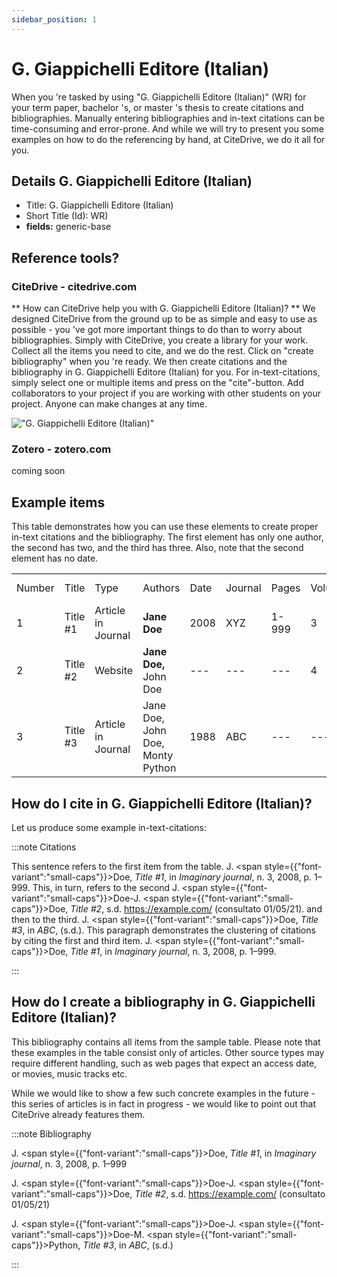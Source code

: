 ```yaml
---
sidebar_position: 1
---
```


# G. Giappichelli Editore (Italian)

When you 're tasked by using "G. Giappichelli Editore (Italian)" (WR) for your term paper, bachelor 's, or master 's thesis to create citations and bibliographies.
Manually entering bibliographies and in-text citations can be time-consuming and error-prone. And while we will try to present you some examples on how to do the referencing by hand, at CiteDrive, we do it all for you.

## Details  G. Giappichelli Editore (Italian)
* Title: G. Giappichelli Editore (Italian)
* Short Title (Id): WR)
* **fields:** generic-base

## Reference tools?
### CiteDrive - citedrive.com
** How can CiteDrive help you with G. Giappichelli Editore (Italian)? **
We designed CiteDrive from the ground up to be as simple and easy to use as possible - you 've got more important things to do than to worry about bibliographies. Simply with CiteDrive, you create a library for your work. Collect all the items you need to cite, and we do the rest. Click on "create bibliography" when you 're ready. We then create citations and the bibliography in G. Giappichelli Editore (Italian) for you. For in-text-citations, simply select one or multiple items and press on the "cite"-button. Add collaborators to your project if you are working with other students on your project. Anyone can make changes at any time.


!["G. Giappichelli Editore (Italian)"](images/g-giappichelli-editore-italian.svg "Choose G. Giappichelli Editore (Italian) in the CiteDrive App")

### Zotero - zotero.com

coming soon

## Example items

This table demonstrates how you can use these elements to create proper in-text citations and the bibliography. The first element has only one author, the second has two, and the third has three. Also, note that the second element has no date.


<table>
  <tr>
   <td>Number
   </td>
   <td>Title
   </td>
   <td>Type
   </td>
   <td>Authors
   </td>
   <td>Date
   </td>
   <td>Journal
   </td>
   <td>Pages
   </td>
   <td>Volume
   </td>
   <td>Issue
   </td>
   <td>Access Date
   </td>
  </tr>
  <tr>
   <td>1
   </td>
   <td>Title #1
   </td>
   <td>Article in Journal
   </td>
   <td><strong>Jane Doe</strong>
   </td>
   <td>2008
   </td>
   <td>XYZ
   </td>
   <td>1-999
   </td>
   <td>3
   </td>
   <td>2
   </td>
   <td>--
   </td>
  </tr>
  <tr>
   <td>
2
   </td>
   <td>Title #2
   </td>
   <td>Website
   </td>
   <td><strong>Jane Doe, </strong>John Doe
   </td>
   <td>---
   </td>
   <td>---
   </td>
   <td>---
   </td>
   <td>4
   </td>
   <td>---
   </td>
   <td>2020-05-01
   </td>
  </tr>
  <tr>
   <td>3
   </td>
   <td>Title #3
   </td>
   <td>Article in Journal
   </td>
   <td>Jane Doe, John Doe, Monty Python
   </td>
   <td>1988
   </td>
   <td>ABC
   </td>
   <td>---
   </td>
   <td>---
   </td>
   <td>16
   </td>
   <td>---
   </td>
  </tr>
</table>



## How do I cite in  G. Giappichelli Editore (Italian)?

Let us produce some example in-text-citations:

:::note Citations


This sentence refers to the first item from the table. J. <span style={{"font-variant":"small-caps"}}>Doe</span>,  <i>Title #1</i>, in <i>Imaginary journal</i>, n. 3, 2008, p. 1–999. This, in turn, refers to the second J. <span style={{"font-variant":"small-caps"}}>Doe</span>-J. <span style={{"font-variant":"small-caps"}}>Doe</span>,  <i>Title #2</i>, s.d. https://example.com/ (consultato 01/05/21).
and then to the third.  J. <span style={{"font-variant":"small-caps"}}>Doe</span>,  <i>Title #3</i>, in <i>ABC</i>,  (s.d.).
This paragraph demonstrates the clustering of citations by citing the first and third item. J. <span style={{"font-variant":"small-caps"}}>Doe</span>,  <i>Title #1</i>, in <i>Imaginary journal</i>, n. 3, 2008, p. 1–999.

:::

## How do I create a bibliography in G. Giappichelli Editore (Italian)?

This bibliography contains all items from the sample table. Please note that these examples in the table consist only of articles. Other source types may require different handling, such as web pages that expect an access date, or movies, music tracks etc.

While we would like to show a few such concrete examples in the future - this series of articles is in fact in progress - we would like to point out that CiteDrive already features them.

:::note Bibliography

J. <span style={{"font-variant":"small-caps"}}>Doe</span>,  <i>Title #1</i>, in <i>Imaginary journal</i>, n. 3, 2008, p. 1–999

J. <span style={{"font-variant":"small-caps"}}>Doe</span>-J. <span style={{"font-variant":"small-caps"}}>Doe</span>,  <i>Title #2</i>, s.d. https://example.com/ (consultato 01/05/21)

J. <span style={{"font-variant":"small-caps"}}>Doe</span>-J. <span style={{"font-variant":"small-caps"}}>Doe</span>-M. <span style={{"font-variant":"small-caps"}}>Python</span>,  <i>Title #3</i>, in <i>ABC</i>,  (s.d.)



:::


        